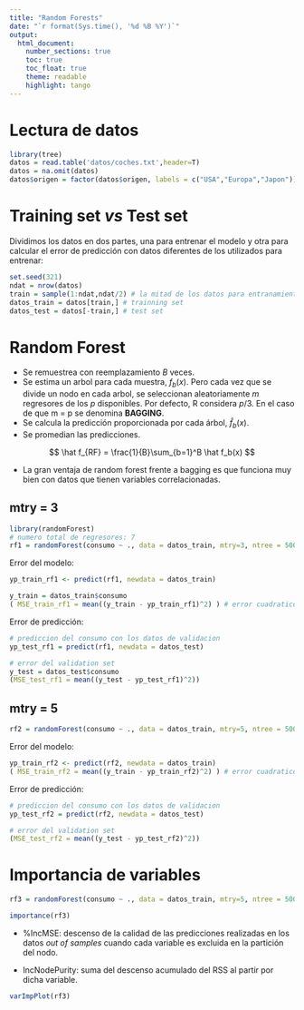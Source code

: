 ```yaml
---
title: "Random Forests"
date: "`r format(Sys.time(), '%d %B %Y')`"
output: 
  html_document:
    number_sections: true
    toc: true
    toc_float: true
    theme: readable
    highlight: tango
---
```


# Lectura de datos

```r
library(tree)
datos = read.table('datos/coches.txt',header=T)
datos = na.omit(datos)
datos$origen = factor(datos$origen, labels = c("USA","Europa","Japon"))
```

# Training set *vs* Test set

Dividimos los datos en dos partes, una para entrenar el modelo y otra para calcular el error de predicción con datos diferentes de los utilizados para entrenar:

```r
set.seed(321)
ndat = nrow(datos)
train = sample(1:ndat,ndat/2) # la mitad de los datos para entranamiento
datos_train = datos[train,] # trainning set
datos_test = datos[-train,] # test set
```

# Random Forest

- Se remuestrea con reemplazamiento *B* veces.
- Se estima un arbol para cada muestra, $f_b(x)$. Pero cada vez que se divide un nodo en cada arbol, se seleccionan aleatoriamente *m* regresores de los *p* disponibles. Por defecto, R considera $p/3$. En el caso de que m = p se denomina **BAGGING**.
- Se calcula la predicción proporcionada por cada árbol, $\hat f_b(x)$.
- Se promedian las predicciones.

$$
\hat f_{RF} = \frac{1}{B}\sum_{b=1}^B \hat f_b(x)
$$

- La gran ventaja de random forest frente a bagging es que funciona muy bien con datos que tienen variables correlacionadas.

## mtry = 3

```r
library(randomForest)
# numero total de regresores: 7
rf1 = randomForest(consumo ~ ., data = datos_train, mtry=3, ntree = 500)
```

Error del modelo:

```r
yp_train_rf1 <- predict(rf1, newdata = datos_train)

y_train = datos_train$consumo
( MSE_train_rf1 = mean((y_train - yp_train_rf1)^2) ) # error cuadratico medio en los datos de training
```

Error de predicción:

```r
# prediccion del consumo con los datos de validacion
yp_test_rf1 = predict(rf1, newdata = datos_test)

# error del validation set
y_test = datos_test$consumo
(MSE_test_rf1 = mean((y_test - yp_test_rf1)^2))
```

## mtry = 5

```r
rf2 = randomForest(consumo ~ ., data = datos_train, mtry=5, ntree = 500)
```

Error del modelo:

```r
yp_train_rf2 <- predict(rf2, newdata = datos_train)
( MSE_train_rf2 = mean((y_train - yp_train_rf2)^2) ) # error cuadratico medio en los datos de training
```

Error de predicción:

```r
# prediccion del consumo con los datos de validacion
yp_test_rf2 = predict(rf2, newdata = datos_test)

# error del validation set
(MSE_test_rf2 = mean((y_test - yp_test_rf2)^2))
```


# Importancia de variables

```r
rf3 = randomForest(consumo ~ ., data = datos_train, mtry=5, ntree = 500, importance = T)
```

```r
importance(rf3)
```

- %IncMSE: descenso de la calidad de las predicciones realizadas en los datos *out of samples* cuando cada variable es excluida en la partición del nodo.

- IncNodePurity: suma del descenso acumulado del RSS al partir por dicha variable.

```r
varImpPlot(rf3)
```


